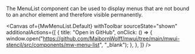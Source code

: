 
<Title>Menu List</Title>

<Subtitle>The MenuList component can be used to display menus that are not bound to an anchor element and therefore visible permanently.</Subtitle>

<Canvas
  of={MwMenuList.Default}
  withToolbar
  sourceState="shown"
  additionalActions={[
    {
      title: "Open in GitHub",
      onClick: () => {
        window.open("https://github.com/MaibornWolff/mwui/tree/main/mwui-stencil/src/components/mw-menu-list", "_blank");
      },
    },
  ]}
/>

<ArgTypes of="mw-menu-list" />
